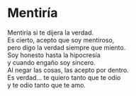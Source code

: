 # Mentiría {-}


Mentiría si te dijera la verdad.<br>
Es cierto, acepto que soy mentiroso,<br>
pero digo la verdad siempre que miento.<br>
Soy honesto hasta la hipocresía<br>
y cuando engaño soy sincero.<br>
Al negar las cosas, las acepto por dentro.<br>
Es verdad... te quiero tanto que te odio<br>
y te odio tanto que te amo.
